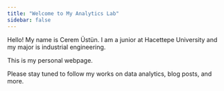 ```yaml
---
title: "Welcome to My Analytics Lab"
sidebar: false 
---
```


Hello! My name is Cerem Üstün. I am a junior at Hacettepe University and my major is industrial engineering.

This is my personal webpage.

Please stay tuned to follow my works on data analytics, blog posts, and more.
